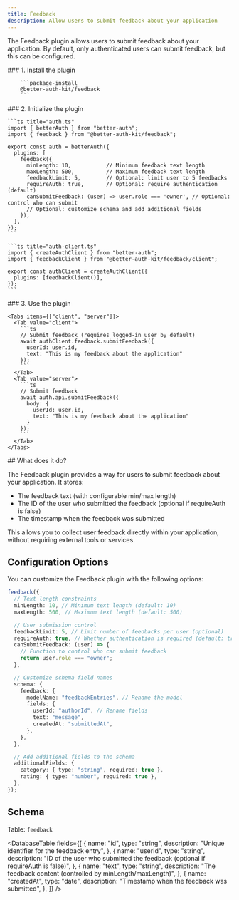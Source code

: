 ```yaml
---
title: Feedback
description: Allow users to submit feedback about your application
---
```


<GithubButton url="https://github.com/ping-maxwell/better-auth-kit/tree/main/packages/plugins/feedback" />
<NpmButton url="https://www.npmjs.com/package/@better-auth-kit/feedback" />

The Feedback plugin allows users to submit feedback about your application. By default, only authenticated users can submit feedback, but this can be configured.

<Steps>
  <Step>
        ### 1. Install the plugin

        ```package-install
        @better-auth-kit/feedback
        ```

  </Step>

  <Step>
    ### 2. Initialize the plugin

    ```ts title="auth.ts"
    import { betterAuth } from "better-auth";
    import { feedback } from "@better-auth-kit/feedback";

    export const auth = betterAuth({
      plugins: [
        feedback({
          minLength: 10,           // Minimum feedback text length
          maxLength: 500,          // Maximum feedback text length
          feedbackLimit: 5,        // Optional: limit user to 5 feedbacks
          requireAuth: true,       // Optional: require authentication (default)
          canSubmitFeedback: (user) => user.role === 'owner', // Optional: control who can submit
          // Optional: customize schema and add additional fields
        }),
      ],
    });
    ```

    ```ts title="auth-client.ts"
    import { createAuthClient } from "better-auth";
    import { feedbackClient } from "@better-auth-kit/feedback/client";

    export const authClient = createAuthClient({
      plugins: [feedbackClient()],
    });
    ```

  </Step>
  <Step>
    ### 3. Use the plugin

    <Tabs items={["client", "server"]}>
      <Tab value="client">
        ```ts
        // Submit feedback (requires logged-in user by default)
        await authClient.feedback.submitFeedback({
          userId: user.id,
          text: "This is my feedback about the application"
        });
        ```
      </Tab>
      <Tab value="server">
        ```ts
        // Submit feedback
        await auth.api.submitFeedback({
          body: {
            userId: user.id,
            text: "This is my feedback about the application"
          }
        });
        ```
      </Tab>
    </Tabs>

  </Step>
</Steps>

<div className="h-10" />

<Comprehensive>
## What does it do?

The Feedback plugin provides a way for users to submit feedback about your application. It stores:

- The feedback text (with configurable min/max length)
- The ID of the user who submitted the feedback (optional if requireAuth is false)
- The timestamp when the feedback was submitted

This allows you to collect user feedback directly within your application, without requiring external tools or services.

## Configuration Options

You can customize the Feedback plugin with the following options:

```ts
feedback({
  // Text length constraints
  minLength: 10, // Minimum text length (default: 10)
  maxLength: 500, // Maximum text length (default: 500)

  // User submission control
  feedbackLimit: 5, // Limit number of feedbacks per user (optional)
  requireAuth: true, // Whether authentication is required (default: true)
  canSubmitFeedback: (user) => {
    // Function to control who can submit feedback
    return user.role === "owner";
  },

  // Customize schema field names
  schema: {
    feedback: {
      modelName: "feedbackEntries", // Rename the model
      fields: {
        userId: "authorId", // Rename fields
        text: "message",
        createdAt: "submittedAt",
      },
    },
  },

  // Add additional fields to the schema
  additionalFields: {
    category: { type: "string", required: true },
    rating: { type: "number", required: true },
  },
});
```

</Comprehensive>

## Schema

Table: `feedback`

<DatabaseTable
  fields={[
    {
      name: "id",
      type: "string",
      description: "Unique identifier for the feedback entry",
    },
    {
      name: "userId",
      type: "string",
      description:
        "ID of the user who submitted the feedback (optional if requireAuth is false)",
    },
    {
      name: "text",
      type: "string",
      description: "The feedback content (controlled by minLength/maxLength)",
    },
    {
      name: "createdAt",
      type: "date",
      description: "Timestamp when the feedback was submitted",
    },
  ]}
/>
